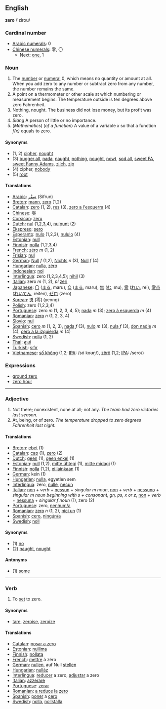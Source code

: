 ==English==
'''zero''' /'zirou/

===Cardinal number===
*[[w:Arabic Numerals|Arabic numerals]]: 0
*[[w:Chinese numerals|Chinese numerals]]: 零, 〇
**Next: [[one]], 1

===Noun===

# The [[number]] or [[numeral]] 0, which means no quantity or amount at all. When you add zero to any number or subtract zero from any number, the number remains the same. 
#A point on a thermometer or other scale at which numbering or measurement begins. The temperature outside is ten degrees above zero Fahrenheit. 
# Nothing, nought. The business did not lose money, but its profit was zero.
# ''Slang'' A person of little or no importance.
# (''Mathematics'') (''of a function'') A value of a variable ''x'' so that a function ''f(x)'' equals to zero.

====Synonyms====

* (1, 2) [[cipher]], [[nought]]
* (3) [[bugger all]], [[nada]], [[naught]], [[nothing]], [[nought]], [[nowt]], [[sod all]], [[sweet FA]], [[sweet Fanny Adams]], [[zilch]], [[zip]]
* (4) cipher, [[nobody]]
* (5) [[root]]

====Translations====

*[[Arabic]]: [[صِفْر]] (Sifrun)
*[[Breton]]: [[mann]], [[zero]] (1,2)
*[[Catalan]]: [[zero]] (1, 2), [[res]] (3), [[zero a l'esquerra]] (4)
*[[Chinese]]: [[零]]
*[[Corsican]]: [[zeru]]
*[[Dutch]]: [[nul]] (1,2,3,4), [[nulpunt]] (2)
*[[Ekspreso]]: [[sero]]
*[[Esperanto]]: [[nulo]] (1,2,3), [[nululo]] (4)
*[[Estonian]]: [[null]]
*[[Finnish]]: [[nolla]] (1,2,3,4)
*[[French]]: [[zéro]] ''m'' (1, 2)
*[[Frisian]]: [[nul]]
*[[German]]: [[Null]] ''f'' (1,2), [[Nichts]] ''n'' (3), [[Null]] ''f''  (4)
*[[Hungarian]]: [[nulla]], [[zéró]]
*[[Indonesian]]: [[nol]]
*[[Interlingua]]: zero (1,2,3,4,5); [[nihil]] (3)
*[[Italian]]: zero ''m'' (1, 2), ''pl'' [[zeri]]
*[[Japanese]]: [[〇]] ([[まる]], maru), [[○]] ([[まる]], maru), [[無]] ([[む]], mu), [[零]] ([[れい]], rei), [[零点]] ([[れいてん]], reiten), [[ゼロ]] (zero)
*[[Korean]]: [[영]] [零] (yeong)
*[[Polish]]: zero (1,2,3,4)
*[[Portuguese]]: zero ''m'' (1, 2, 3, 4, 5); [[nada]] ''m'' (3); [[zero à esquerda]] ''m'' (4)
*[[Romanian]]: [[zero]] ''n'' (1, 2, 3, 4)
*[[Slovio]]:  [[nul]]
*[[Spanish]]: [[cero]] ''m'' (1, 2, 3), [[nada]] ''f'' (3), [[nulo]] ''m'' (3), [[nula]] ''f'' (3), [[don nadie]] ''m'' (4), [[cero a la izquierda]] ''m'' (4)
*[[Swedish]]: [[nolla]] (1, 2)
*[[Thai]]: [[ศูนย์]]
*[[Turkish]]: [[sıfır]]
*[[Vietnamese]]: [[số không]] (1,2; [[International Phonetic Alphabet|IPA]]: /só koʊŋ/), [[zêrô]] (1,2; [[International Phonetic Alphabet|IPA]]: /sero/)

===Expressions===

*[[ground zero]]
*[[zero hour]]

----

===Adjective===

#Not there; nonexistent, none at all; not any. ''The team had zero victories last season.''
#At, being, or of zero. ''The temperature dropped to zero degrees Fahrenheit last night.''
 
====Translations====

*[[Breton]]: [[ebet]] (1)
*[[Catalan]]: [[cap]] (1), [[zero]] (2)
*[[Dutch]]: [[geen]] (1), [[geen enkel]] (1)
*[[Estonian]]: [[null]] (1,2), [[mitte ühtegi]] (1), [[mitte midagi]] (1)
*[[Finnish]]: [[nolla]] (1,2), [[ei lainkaan]] (1)
*[[German]]: kein (1)  
*[[Hungarian]]: [[nulla]], egyetlen sem
*[[Interlingua]]: zero, [[nulle]], [[necun]]
*[[Italian]]: [[non]] + ''verb'' + [[nessun]] + ''singular m noun'', [[non]] + ''verb'' + [[nessuno]] + ''singular m noun beginning with s + consonant, gn, ps, x or z'', [[non]] + ''verb'' + [[nessuna]] + ''singular f noun'' (1), zero (2)
*[[Portuguese]]: zero, [[nenhum/a]]
*[[Romanian]]: [[zero]] ''n'' (1, 2), [[nici un]] (1)
*[[Spanish]]: [[cero]], [[ningún/a]]
*[[Swedish]]: [[noll]]

====Synonyms====

* (1) [[no]]
* (2) [[naught]], [[nought]]

====Antonyms====

* (1) [[some]]

-----

===Verb===

# To [[set]] to zero.

====Synonyms====

*[[tare]], [[zeroise]], [[zeroize]]

====Translations====

*[[Catalan]]: [[posar a zero]]
*[[Estonian]]: [[nullima]]
*[[Finnish]]: [[nollata]]
*[[French]]: [[mettre]] à zéro
*[[German]]: [[nullen]], auf Null [[stellen]]
*[[Hungarian]]: [[nulláz]]
*[[Interlingua]]: [[reducer]] a zero, [[adjustar]] a zero
*[[Italian]]: [[azzerare]]
*[[Portuguese]]: [[zerar]]
*[[Romanian]]: [[a reduce]] [[la]] [[zero]]
*[[Spanish]]: [[poner]] a [[cero]]
*[[Swedish]]: [[nolla]], [[nollställa]]
